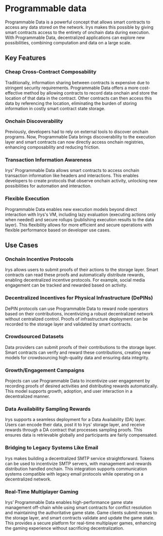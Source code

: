 
# Programmable data

<div className="">
	<SimpleRiveViewer
		src="/programmable-data/programmable-data.riv"
		width={850}
		height={300}
		stateMachine="Programmable Data"
	/>
</div>

Programmable Data is a powerful concept that allows smart contracts to access any data stored on the network. Irys makes this possible by giving smart contracts access to the entirety of onchain data during execution. With Programmable Data, decentralized applications can explore new possibilities, combining computation and data on a large scale.

## Key Features

### Cheap Cross-Contract Composability

Traditionally, information sharing between contracts is expensive due to stringent security requirements. Programmable Data offers a more cost-effective method by allowing contracts to record data onchain and store the location of that data in the contract. Other contracts can then access this data by referencing the location, eliminating the burden of storing information in costly smart contract state storage.

### Onchain Discoverability

Previously, developers had to rely on external tools to discover onchain programs. Now, Programmable Data brings discoverability to the execution layer and smart contracts can now directly access onchain registries, enhancing composability and reducing friction.

### Transaction Information Awareness

Irys' Programmable Data allows smart contracts to access onchain transaction information like headers and interactions. This enables developers to create protocols that observe onchain activity, unlocking new possibilities for automation and interaction.

### Flexible Execution

Programmable Data enables new execution models beyond direct interaction with Irys's VM, including lazy evaluation (executing actions only when needed) and secure rollups (publishing execution results to the data layer). This flexibility allows for more efficient and secure operations with flexible performance based on developer use cases.

## Use Cases

### Onchain Incentive Protocols

Irys allows users to submit proofs of their actions to the storage layer. Smart contracts can read these proofs and automatically distribute rewards, enabling decentralized incentive protocols. For example, social media engagement can be tracked and rewarded based on activity.

### Decentralized Incentives for Physical Infrastructure (DePINs)

DePIN protocols can use Programmable Data to reward node operators based on their contributions, incentivizing a robust decentralized network without centralized control. Proofs of infrastructure deployment can be recorded to the storage layer and validated by smart contracts.

### Crowdsourced Datasets

Data providers can submit proofs of their contributions to the storage layer. Smart contracts can verify and reward these contributions, creating new models for crowdsourcing high-quality data and ensuring data integrity.

### Growth/Engagement Campaigns

Projects can use Programmable Data to incentivize user engagement by recording proofs of desired activities and distributing rewards automatically. This model supports growth, adoption, and user interaction in a decentralized manner.

### Data Availability Sampling Rewards

Irys supports a seamless deployment for a Data Availability (DA) layer. Users can encode their data, post it to Irys' storage layer, and receive rewards through a DA contract that processes sampling proofs. This ensures data is retrievable globally and participants are fairly compensated.

### Bridging to Legacy Systems Like Email

Irys makes building a decentralized SMTP service straightforward. Tokens can be used to incentivize SMTP servers, with management and rewards distribution handled onchain. This integration supports communication systems compatible with legacy email protocols while operating on a decentralized network.

### Real-Time Multiplayer Gaming

Irys’ Programmable Data enables high-performance game state management off-chain while using smart contracts for conflict resolution and maintaining the authoritative game state. Game clients submit moves to the storage layer, and smart contracts validate and update the game state. This provides a secure platform for real-time multiplayer games, enhancing the gaming experience without sacrificing decentralization.
